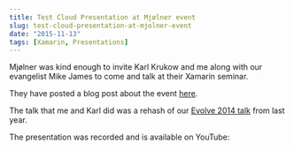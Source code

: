 ```yaml
---
title: Test Cloud Presentation at Mjølner event
slug: test-cloud-presentation-at-mjolner-event
date: "2015-11-13"
tags: [Xamarin, Presentations]
---
```

Mjølner was kind enough to invite Karl Krukow and me along with our evangelist Mike James to come and talk at their Xamarin seminar.

They have posted a blog post about the event [here](http://mjolner.dk/events/xamarin-videos-how-to-build-and-test-apps-with-xamarin/).

The talk that me and Karl did was a rehash of our [Evolve 2014 talk](/2015/06/18/xamarin-evolve-presentation/) from last year.

The presentation was recorded and is available on YouTube:

<YouTubeEmbed id="ptDPg-W4xxY" />

